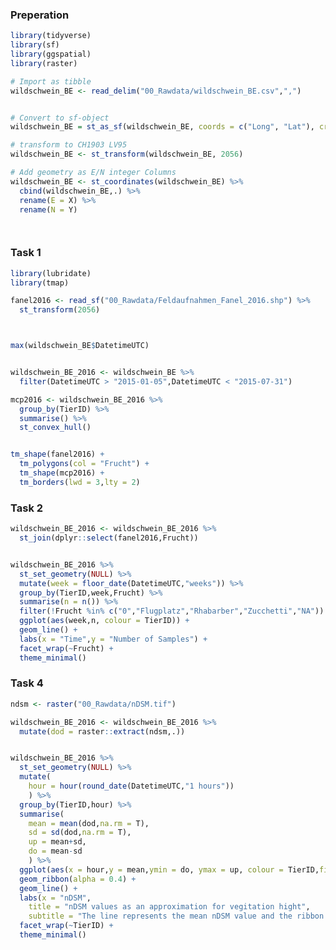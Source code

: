 ### Preperation
```r

library(tidyverse)
library(sf)
library(ggspatial)
library(raster)

# Import as tibble
wildschwein_BE <- read_delim("00_Rawdata/wildschwein_BE.csv",",")


# Convert to sf-object
wildschwein_BE = st_as_sf(wildschwein_BE, coords = c("Long", "Lat"), crs = 4326,remove = FALSE)

# transform to CH1903 LV95
wildschwein_BE <- st_transform(wildschwein_BE, 2056)

# Add geometry as E/N integer Columns
wildschwein_BE <- st_coordinates(wildschwein_BE) %>%
  cbind(wildschwein_BE,.) %>%
  rename(E = X) %>%
  rename(N = Y)




```

### Task 1
```r


library(lubridate)
library(tmap)

fanel2016 <- read_sf("00_Rawdata/Feldaufnahmen_Fanel_2016.shp") %>%
  st_transform(2056)



max(wildschwein_BE$DatetimeUTC)


wildschwein_BE_2016 <- wildschwein_BE %>%
  filter(DatetimeUTC > "2015-01-05",DatetimeUTC < "2015-07-31")

mcp2016 <- wildschwein_BE_2016 %>%
  group_by(TierID) %>%
  summarise() %>%
  st_convex_hull()


tm_shape(fanel2016) + 
  tm_polygons(col = "Frucht") +
  tm_shape(mcp2016) +
  tm_borders(lwd = 3,lty = 2)


```

### Task 2
```r

wildschwein_BE_2016 <- wildschwein_BE_2016 %>%
  st_join(dplyr::select(fanel2016,Frucht))


wildschwein_BE_2016 %>%
  st_set_geometry(NULL) %>%
  mutate(week = floor_date(DatetimeUTC,"weeks")) %>%
  group_by(TierID,week,Frucht) %>%
  summarise(n = n()) %>%
  filter(!Frucht %in% c("0","Flugplatz","Rhabarber","Zucchetti","NA")) %>%
  ggplot(aes(week,n, colour = TierID)) + 
  geom_line() +
  labs(x = "Time",y = "Number of Samples") +
  facet_wrap(~Frucht) +
  theme_minimal()


```

### Task 4
```r

ndsm <- raster("00_Rawdata/nDSM.tif")

wildschwein_BE_2016 <- wildschwein_BE_2016 %>%
  mutate(dod = raster::extract(ndsm,.))


wildschwein_BE_2016 %>%
  st_set_geometry(NULL) %>%
  mutate(
    hour = hour(round_date(DatetimeUTC,"1 hours"))
    ) %>%
  group_by(TierID,hour) %>%
  summarise(
    mean = mean(dod,na.rm = T),
    sd = sd(dod,na.rm = T),
    up = mean+sd,
    do = mean-sd
    ) %>%
  ggplot(aes(x = hour,y = mean,ymin = do, ymax = up, colour = TierID,fill = TierID)) +
  geom_ribbon(alpha = 0.4) +
  geom_line() +
  labs(x = "nDSM",
    title = "nDSM values as an approximation for vegitation hight",
    subtitle = "The line represents the mean nDSM value and the ribbon one standard deviation") +
  facet_wrap(~TierID) +
  theme_minimal()
    
  


```
